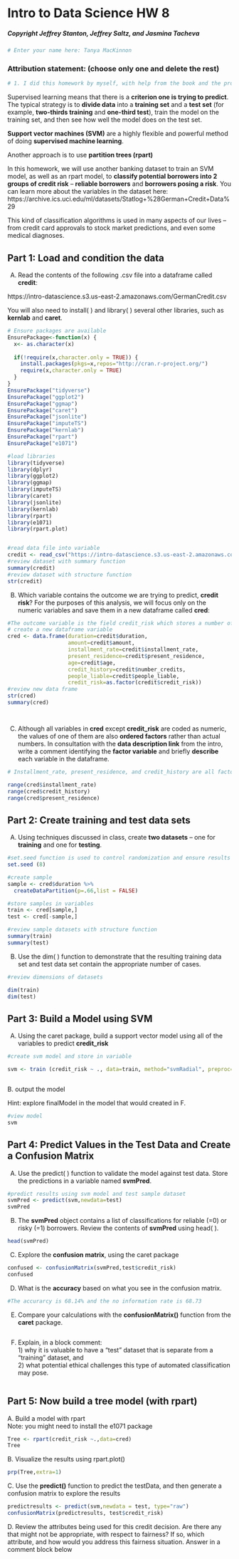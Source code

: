 # Intro to Data Science HW 8
##### Copyright Jeffrey Stanton, Jeffrey Saltz, and Jasmina Tacheva


```{r}
# Enter your name here: Tanya MacKinnon
```

### Attribution statement: (choose only one and delete the rest)


```{r}
# 1. I did this homework by myself, with help from the book and the professor.

```

Supervised learning means that there is a **criterion one is trying to predict**. The typical strategy is to **divide data** into a **training set** and a **test set** (for example, **two-thirds training** and **one-third test**), train the model on the training set, and then see how well the model does on the test set. <br>

**Support vector machines (SVM)** are a highly flexible and powerful method of doing **supervised machine learning**.

Another approach is to use **partition trees (rpart)** 

In this homework, we will use another banking dataset to train an SVM model, as well as an rpart model, to **classify potential borrowers into 2 groups of credit risk** – **reliable borrowers** and **borrowers posing a risk**. You can learn more about the variables in the dataset here:<br> https://archive.ics.uci.edu/ml/datasets/Statlog+%28German+Credit+Data%29 <br>

This kind of classification algorithms is used in many aspects of our lives – from credit card approvals to stock market predictions, and even some medical diagnoses. <br>

## Part 1: Load and condition the data  

A.	Read the contents of the following .csv file into a dataframe called **credit**: <br>

https://intro-datascience.s3.us-east-2.amazonaws.com/GermanCredit.csv <br>

You will also need to install( ) and library( ) several other libraries, such as **kernlab** and **caret**.



```{r}

# Ensure packages are available
EnsurePackage<-function(x) {
  x<- as.character(x)
  
  if(!require(x,character.only = TRUE)) {
    install.packages(pkgs=x,repos="http://cran.r-project.org/")
    require(x,character.only = TRUE)
  }
}
EnsurePackage("tidyverse")
EnsurePackage("ggplot2")
EnsurePackage("ggmap")
EnsurePackage("caret")
EnsurePackage("jsonlite")
EnsurePackage("imputeTS")
EnsurePackage("kernlab")
EnsurePackage("rpart")
EnsurePackage("e1071")

#load libraries 
library(tidyverse)
library(dplyr)
library(ggplot2)
library(ggmap)
library(imputeTS)
library(caret)
library(jsonlite)
library(kernlab)
library(rpart)
library(e1071)
library(rpart.plot)


#read data file into variable
credit <- read_csv("https://intro-datascience.s3.us-east-2.amazonaws.com/GermanCredit.csv")
#review dataset with summary function
summary(credit)
#review dataset with structure function
str(credit)
```

B.	Which variable contains the outcome we are trying to predict, **credit risk**? For the purposes of this analysis, we will focus only on the numeric variables and save them in a new dataframe called **cred**:


```{r}
#The outcome variable is the field credit_risk which stores a number of either 1 or 0.
# create a new dataframe variable
cred <- data.frame(duration=credit$duration, 
                   amount=credit$amount,
                   installment_rate=credit$installment_rate, 
                   present_residence=credit$present_residence, 
                   age=credit$age, 
                   credit_history=credit$number_credits, 
                   people_liable=credit$people_liable, 
                   credit_risk=as.factor(credit$credit_risk))
#review new data frame
str(cred)
summary(cred)




```
C.	Although all variables in **cred** except **credit_risk** are coded as numeric, the values of one of them are also **ordered factors** rather than actual numbers. In consultation with the **data description link** from the intro, write a comment identifying the **factor variable** and briefly **describe** each variable in the dataframe. 


```{r}
# Installment_rate, present_residence, and credit_history are all factor variables. Installment_rate attribute measures the installment rate in percentage of disposable income. Present residences describes how old this in this residence. Credit_history contains the number of credit lines. These values appear to have been converted to factors using a 0-5 cost matrix. 

range(cred$installment_rate)
range(cred$credit_history)
range(cred$present_residence)
```

## Part 2: Create training and test data sets

A.	Using techniques discussed in class, create **two datasets** – one for **training** and one for **testing**.


```{r}
#set.seed function is used to control randomization and ensure results can be reproduced
set.seed (8)

#create sample
sample <- cred$duration %>% 
  createDataPartition(p=.66,list = FALSE)

#store samples in variables
train <- cred[sample,]
test <- cred[-sample,]

#review sample datasets with structure function
summary(train)
summary(test)

```

B.	Use the dim( ) function to demonstrate that the resulting training data set and test data set contain the appropriate number of cases.


```{r}
#review dimensions of datasets

dim(train)
dim(test)

```

## Part 3: Build a Model using SVM

A.	Using the caret package, build a support vector model using all of the variables to predict **credit_risk**


```{r}
#create svm model and store in variable

svm <- train (credit_risk ~ ., data=train, method="svmRadial", preproc=c("center","scale"))



```

B. output the model

Hint: explore finalModel in the model that would created in F.


```{r}
#view model
svm


```

## Part 4: Predict Values in the Test Data and Create a Confusion Matrix

A.	Use the predict( ) function to validate the model against test data. Store the predictions in a variable named **svmPred**.


```{r}
#predict results using svm model and test sample dataset
svmPred <- predict(svm,newdata=test)
svmPred
```

B.	The **svmPred** object contains a list of classifications for reliable (=0) or risky (=1) borrowers. Review the contents of **svmPred** using head( ).


```{r}
head(svmPred)
```

C.	Explore the **confusion matrix**, using the caret package


```{r}

confused <- confusionMatrix(svmPred,test$credit_risk)
confused
```

D.	What is the **accuracy** based on what you see in the confusion matrix. 


```{r}

#The accurarcy is 68.14% and the no information rate is 68.73


```

E.	Compare your calculations with the **confusionMatrix()** function from the **caret** package.


```{r}

```

F.	Explain, in a block comment:<br> 1) why it is valuable to have a “test” dataset that is separate from a “training” dataset, and <br>2) what potential ethical challenges this type of automated classification may pose. 


```{r}



```

## Part 5: Now build a tree model (with rpart)

A. Build a model with rpart
<br>
Note: you might need to install the e1071 package


```{r}

Tree <- rpart(credit_risk ~.,data=cred)
Tree

```

B. Visualize the results using  rpart.plot()


```{r}
prp(Tree,extra=1)
```

C. Use the **predict()** function to predict the testData, and then generate a confusion matrix to explore the results


```{r}

predictresults <- predict(svm,newdata = test, type="raw")
confusionMatrix(predictresults, test$credit_risk)

```

D. Review the attributes being used for this credit decision. Are there any that might not be appropriate, with respect to fairness? If so, which attribute, and how would you address this fairness situation. Answer in a comment block below


```{r}

```

